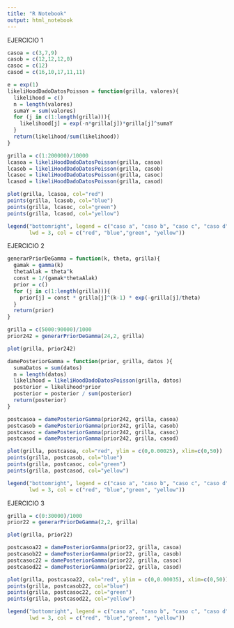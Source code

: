 ```yaml
---
title: "R Notebook"
output: html_notebook
---
```


EJERCICIO 1
```r
casoa = c(3,7,9)
casob = c(12,12,12,0)
casoc = c(12)
casod = c(16,10,17,11,11)
```
```r
e = exp(1)
likeliHoodDadoDatosPoisson = function(grilla, valores){
  likelihood = c()
  n = length(valores)
  sumaY = sum(valores)
  for (j in c(1:length(grilla))){
    likelihood[j] = exp(-n*grilla[j])*grilla[j]^sumaY
  }
  return(likelihood/sum(likelihood))
}
```

```r
grilla = c(1:200000)/10000
lcasoa = likeliHoodDadoDatosPoisson(grilla, casoa)
lcasob = likeliHoodDadoDatosPoisson(grilla, casob)
lcasoc = likeliHoodDadoDatosPoisson(grilla, casoc)
lcasod = likeliHoodDadoDatosPoisson(grilla, casod)

```
```r
plot(grilla, lcasoa, col="red")
points(grilla, lcasob, col="blue")
points(grilla, lcasoc, col="green")
points(grilla, lcasod, col="yellow")

legend("bottomright", legend = c("caso a", "caso b", "caso c", "caso d"),
       lwd = 3, col = c("red", "blue","green", "yellow"))
```
EJERCICIO 2


```r
generarPriorDeGamma = function(k, theta, grilla){
  gamak = gamma(k)
  thetaAlak = theta^k
  const = 1/(gamak*thetaAlak)
  prior = c()
  for (j in c(1:length(grilla))){
    prior[j] = const * grilla[j]^(k-1) * exp(-grilla[j]/theta)
  } 
  return(prior)
}
```

```r
grilla = c(5000:90000)/1000
prior242 = generarPriorDeGamma(24,2, grilla)
```
```r
plot(grilla, prior242)
```
```r
damePosteriorGamma = function(prior, grilla, datos ){
  sumaDatos = sum(datos)
  n = length(datos)
  likelihood = likeliHoodDadoDatosPoisson(grilla, datos)
  posterior = likelihood*prior
  posterior = posterior / sum(posterior)
  return(posterior)
}
```
```r
postcasoa = damePosteriorGamma(prior242, grilla, casoa)
postcasob = damePosteriorGamma(prior242, grilla, casob)
postcasoc = damePosteriorGamma(prior242, grilla, casoc)
postcasod = damePosteriorGamma(prior242, grilla, casod)

```

```r
plot(grilla, postcasoa, col="red", ylim = c(0,0.00025), xlim=c(0,50))
points(grilla, postcasob, col="blue")
points(grilla, postcasoc, col="green")
points(grilla, postcasod, col="yellow")

legend("bottomright", legend = c("caso a", "caso b", "caso c", "caso d"),
       lwd = 3, col = c("red", "blue","green", "yellow"))
```
EJERCICIO 3



```r
grilla = c(0:30000)/1000
prior22 = generarPriorDeGamma(2,2, grilla)
```
```r
plot(grilla, prior22)
```
```r
postcasoa22 = damePosteriorGamma(prior22, grilla, casoa)
postcasob22 = damePosteriorGamma(prior22, grilla, casob)
postcasoc22 = damePosteriorGamma(prior22, grilla, casoc)
postcasod22 = damePosteriorGamma(prior22, grilla, casod)

```

```r
plot(grilla, postcasoa22, col="red", ylim = c(0,0.00035), xlim=c(0,50))
points(grilla, postcasob22, col="blue")
points(grilla, postcasoc22, col="green")
points(grilla, postcasod22, col="yellow")

legend("bottomright", legend = c("caso a", "caso b", "caso c", "caso d"),
       lwd = 3, col = c("red", "blue","green", "yellow"))
```